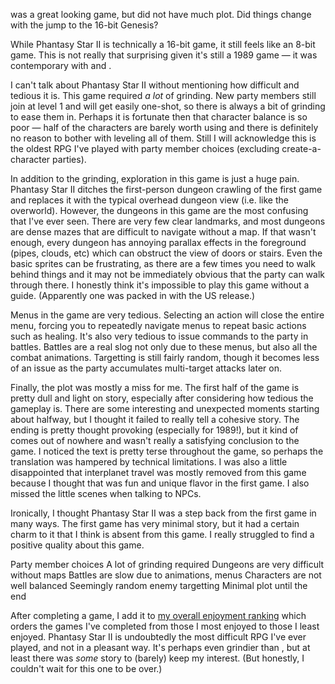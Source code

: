<GameLink slug="phantasy_star" /> was a great looking game, but did not have much plot. Did things change with the jump
to the 16-bit Genesis?

<GameHeader game={props.game} />

While Phantasy Star II is technically a 16-bit game, it still feels like an 8-bit game. This is not really that
surprising given it's still a 1989 game &mdash; it was contemporary with <GameLink slug="final_fantasy_ii" /> and
<GameLink slug="dragon_quest_iii" />.

I can't talk about Phantasy Star II without mentioning how difficult and tedious it is. This game required _a lot_ of
grinding. New party members still join at level 1 and will get easily one-shot, so there is always a bit of grinding to
ease them in. Perhaps it is fortunate then that character balance is so poor &mdash; half of the characters are barely
worth using and there is definitely no reason to bother with leveling all of them. Still I will acknowledge this is the
oldest RPG I've played with party member choices (excluding create-a-character parties).

In addition to the grinding, exploration in this game is just a huge pain. Phantasy Star II ditches the first-person
dungeon crawling of the first game and replaces it with the typical overhead dungeon view (i.e. like the overworld).
However, the dungeons in this game are the most confusing that I've ever seen. There are very few clear landmarks, and
most dungeons are dense mazes that are difficult to navigate without a map. If that wasn't enough, every dungeon has
annoying parallax effects in the foreground (pipes, clouds, etc) which can obstruct the view of doors or stairs. Even
the basic sprites can be frustrating, as there are a few times you need to walk behind things and it may not be
immediately obvious that the party can walk through there. I honestly think it's impossible to play this game without a
guide. (Apparently one was packed in with the US release.)

Menus in the game are very tedious. Selecting an action will close the entire menu, forcing you to repeatedly navigate
menus to repeat basic actions such as healing. It's also very tedious to issue commands to the party in battles. Battles
are a real slog not only due to these menus, but also all the combat animations. Targetting is still fairly random,
though it becomes less of an issue as the party accumulates multi-target attacks later on.

Finally, the plot was mostly a miss for me. The first half of the game is pretty dull and light on story, especially
after considering how tedious the gameplay is. There are some interesting and unexpected moments starting about halfway,
but I thought it failed to really tell a cohesive story. The ending is pretty thought provoking (especially for 1989!),
but it kind of comes out of nowhere and wasn't really a satisfying conclusion to the game. I noticed the text is pretty
terse throughout the game, so perhaps the translation was hampered by technical limitations. I was also a little
disappointed that interplanet travel was mostly removed from this game because I thought that was fun and unique flavor
in the first game. I also missed the little scenes when talking to NPCs.

Ironically, I thought Phantasy Star II was a step back from the first game in many ways. The first game has very
minimal story, but it had a certain charm to it that I think is absent from this game. I really struggled to find a
positive quality about this game.

<LikedDisliked>
  <LikedList>
    <LikedItem>Party member choices</LikedItem>
  </LikedList>
  <DislikedList>
    <DislikedItem>A lot of grinding required</DislikedItem>
    <DislikedItem>Dungeons are very difficult without maps</DislikedItem>
    <DislikedItem>Battles are slow due to animations, menus</DislikedItem>
    <DislikedItem>Characters are not well balanced</DislikedItem>
    <DislikedItem>Seemingly random enemy targetting</DislikedItem>
    <DislikedItem>Minimal plot until the end</DislikedItem>
  </DislikedList>
</LikedDisliked>

After completing a game, I add it to [my overall enjoyment ranking](/ranking) which orders the games I've completed from
those I most enjoyed to those I least enjoyed. Phantasy Star II is undoubtedly the most difficult RPG I've ever played,
and not in a pleasant way. It's perhaps even grindier than <GameLink slug="dragon_quest" />, but at least there was
_some_ story to (barely) keep my interest. (But honestly, I couldn't wait for this one to be over.)

<GameRanking game={props.slug} />

